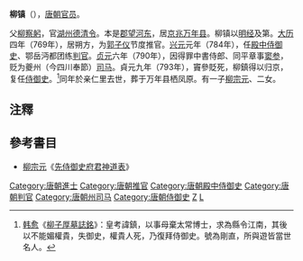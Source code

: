 '''柳镇'''（{{bd|739年||793年|6月29日|catIdx=L}}），[[唐朝|唐朝]][[官员|官员]]。

父[[柳察躬|柳察躬]]，官[[湖州_(隋朝)|湖州]][[德清县|德清]][[县令|令]]。本是[[郡望|郡望]][[河東郡_(中國)|河东]]，居[[京兆府|京兆]][[万年县_(北周)|万年县]]。柳镇以[[明经|明经]]及第。[[大历|大历]]四年（769年），居朔方，为[[郭子仪|郭子仪]]节度推官。[[兴元|兴元]]元年（784年），任[[殿中侍御史|殿中侍御史]]、鄂岳沔都团练[[判官|判官]]。[[貞元_(唐朝)|贞元]]六年（790年），因得罪中書侍郎、同平章事[[窦参|窦参]]，贬为夔州（今四川奉節）[[司马|司马]]。貞元九年（793年），竇參貶死，柳鎮得以归京，复任[[侍御史|侍御史]]。<ref>[[韩愈|韩愈]]《[[s:柳子厚墓誌銘|柳子厚墓誌銘]]》：皇考諱鎮，以事母棄太常博士，求為縣令江南，其後以不能媚權貴，失御史，權貴人死，乃復拜侍御史。號為剛直，所與遊皆當世名人。 </ref>同年於亲仁里去世，葬于万年县栖凤原。有一子[[柳宗元|柳宗元]]、二女。

== 注釋 ==
{{reflist}}
== 參考書目 ==
* [[柳宗元|柳宗元]]《[[s:先侍御史府君神道表|先侍御史府君神道表]]》

{{唐朝官员小作品}}
{{DEFAULTSORT:L}}
[[Category:唐朝進士|Category:唐朝進士]]
[[Category:唐朝推官|Category:唐朝推官]]
[[Category:唐朝殿中侍御史|Category:唐朝殿中侍御史]]
[[Category:唐朝判官|Category:唐朝判官]]
[[Category:唐朝州司马|Category:唐朝州司马]]
[[Category:唐朝侍御史|Category:唐朝侍御史]]
[[Category:河東柳氏|Z]]
[[Category:西安人|L]]